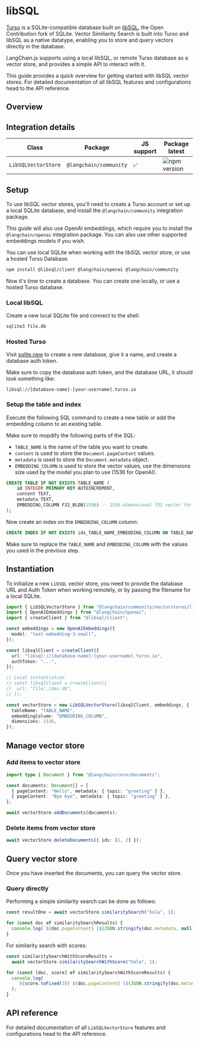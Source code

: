 # libSQL

[Turso](https://turso.tech) is a SQLite-compatible database built on [libSQL](https://docs.turso.tech/libsql), the Open Contribution fork of SQLite. Vector Similiarity Search is built into Turso and libSQL as a native datatype, enabling you to store and query vectors directly in the database.

LangChain.js supports using a local libSQL, or remote Turso database as a vector store, and provides a simple API to interact with it.

This guide provides a quick overview for getting started with libSQL vector stores. For detailed documentation of all libSQL features and configurations head to the API reference.

## Overview

## Integration details

| Class               | Package                | JS support | Package latest                                                    |
| ------------------- | ---------------------- | ---------- | ----------------------------------------------------------------- |
| `LibSQLVectorStore` | `@langchain/community` | ✅         | ![npm version](https://img.shields.io/npm/v/@langchain/community) |

## Setup

To use libSQL vector stores, you'll need to create a Turso account or set up a local SQLite database, and install the `@langchain/community` integration package.

This guide will also use OpenAI embeddings, which require you to install the `@langchain/openai` integration package. You can also use other supported embeddings models if you wish.

You can use local SQLite when working with the libSQL vector store, or use a hosted Turso Database.


<IntegrationInstallTooltip></IntegrationInstallTooltip>

```bash npm2yarn
npm install @libsql/client @langchain/openai @langchain/community
```

Now it's time to create a database. You can create one locally, or use a hosted Turso database.

### Local libSQL

Create a new local SQLite file and connect to the shell:

```bash
sqlite3 file.db
```

### Hosted Turso

Visit [sqlite.new](https://sqlite.new) to create a new database, give it a name, and create a database auth token.

Make sure to copy the database auth token, and the database URL, it should look something like:

```text
libsql://[database-name]-[your-username].turso.io
```

### Setup the table and index

Execute the following SQL command to create a new table or add the embedding column to an existing table.

Make sure to mopdify the following parts of the SQL:

- `TABLE_NAME` is the name of the table you want to create.
- `content` is used to store the `Document.pageContent` values.
- `metadata` is used to store the `Document.metadata` object.
- `EMBEDDING_COLUMN` is used to store the vector values, use the dimensions size used by the model you plan to use (1536 for OpenAI).

```sql
CREATE TABLE IF NOT EXISTS TABLE_NAME (
    id INTEGER PRIMARY KEY AUTOINCREMENT,
    content TEXT,
    metadata TEXT,
    EMBEDDING_COLUMN F32_BLOB(1536) -- 1536-dimensional f32 vector for OpenAI
);
```

Now create an index on the `EMBEDDING_COLUMN` column:

```sql
CREATE INDEX IF NOT EXISTS idx_TABLE_NAME_EMBEDDING_COLUMN ON TABLE_NAME(libsql_vector_idx(EMBEDDING_COLUMN));
```

Make sure to replace the `TABLE_NAME` and `EMBEDDING_COLUMN` with the values you used in the previous step.

## Instantiation

To initialize a new `LibSQL` vector store, you need to provide the database URL and Auth Token when working remotely, or by passing the filename for a local SQLite.

```typescript
import { LibSQLVectorStore } from "@langchain/community/vectorstores/libsql";
import { OpenAIEmbeddings } from "@langchain/openai";
import { createClient } from "@libsql/client";

const embeddings = new OpenAIEmbeddings({
  model: "text-embedding-3-small",
});

const libsqlClient = createClient({
  url: "libsql://[database-name]-[your-username].turso.io",
  authToken: "...",
});

// Local instantiation
// const libsqlClient = createClient({
//  url: "file:./dev.db",
// });

const vectorStore = new LibSQLVectorStore(libsqlClient, embeddings, {
  tableName: "TABLE_NAME",
  embeddingColumn: "EMBEDDING_COLUMN",
  dimensions: 1536,
});
```

## Manage vector store

### Add items to vector store

```typescript
import type { Document } from "@langchain/core/documents";

const documents: Document[] = [
  { pageContent: "Hello", metadata: { topic: "greeting" } },
  { pageContent: "Bye bye", metadata: { topic: "greeting" } },
];

await vectorStore.addDocuments(documents);
```

### Delete items from vector store

```typescript
await vectorStore.deleteDocuments({ ids: [1, 2] });
```

## Query vector store

Once you have inserted the documents, you can query the vector store.

### Query directly

Performing a simple similarity search can be done as follows:

```typescript
const resultOne = await vectorStore.similaritySearch("hola", 1);

for (const doc of similaritySearchResults) {
  console.log(`${doc.pageContent} [${JSON.stringify(doc.metadata, null)}]`);
}
```

For similarity search with scores:

```typescript
const similaritySearchWithScoreResults =
  await vectorStore.similaritySearchWithScore("hola", 1);

for (const [doc, score] of similaritySearchWithScoreResults) {
  console.log(
    `${score.toFixed(3)} ${doc.pageContent} [${JSON.stringify(doc.metadata)}`
  );
}
```

## API reference

For detailed documentation of all `LibSQLVectorStore` features and configurations head to the API reference.
